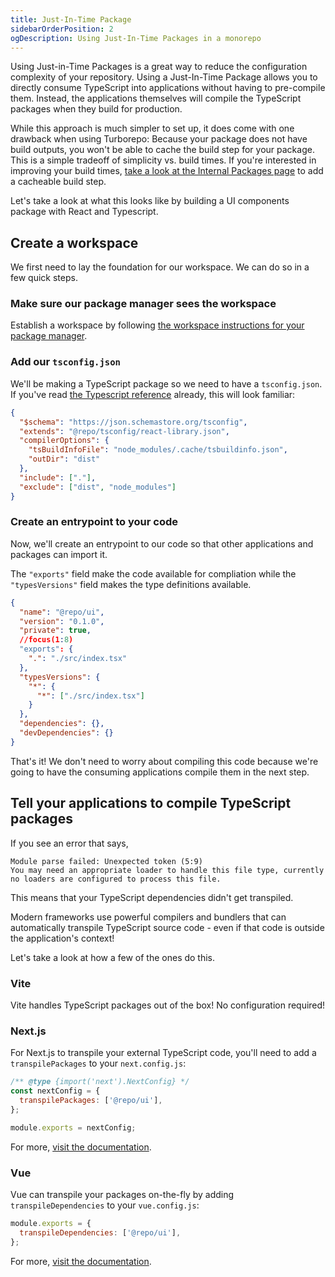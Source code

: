 ```yaml
---
title: Just-In-Time Package
sidebarOrderPosition: 2
ogDescription: Using Just-In-Time Packages in a monorepo
---
```


Using Just-in-Time Packages is a great way to reduce the configuration complexity of your repository. Using a Just-In-Time Package allows you to directly consume TypeScript into applications without having to pre-compile them. Instead, the applications themselves will compile the TypeScript packages when they build for production.

While this approach is much simpler to set up, it does come with one drawback when using Turborepo: Because your package does not have build outputs, you won't be able to cache the build step for your package. This is a simple tradeoff of simplicity vs. build times. If you're interested in improving your build times, [take a look at the Internal Packages page](/monorepos/packaging/internal) to add a cacheable build step.

Let's take a look at what this looks like by building a UI components package with React and Typescript.

## Create a workspace

We first need to lay the foundation for our workspace. We can do so in a few quick steps.

### Make sure our package manager sees the workspace

Establish a workspace by following [the workspace instructions for your package manager](/monorepos/package-managers).

### Add our `tsconfig.json`

We'll be making a TypeScript package so we need to have a `tsconfig.json`. If you've read [the Typescript reference](/monorepos/guardrails/typescript) already, this will look familiar:

```json filename="packages/ui/tsconfig.json"
{
  "$schema": "https://json.schemastore.org/tsconfig",
  "extends": "@repo/tsconfig/react-library.json",
  "compilerOptions": {
    "tsBuildInfoFile": "node_modules/.cache/tsbuildinfo.json",
    "outDir": "dist"
  },
  "include": ["."],
  "exclude": ["dist", "node_modules"]
}
```

### Create an entrypoint to your code

Now, we'll create an entrypoint to our code so that other applications and packages can import it.

The `"exports"` field make the code available for compliation while the `"typesVersions"` field makes the type definitions available.

```json filename="packages/ui/package.json"
{
  "name": "@repo/ui",
  "version": "0.1.0",
  "private": true,
  //focus(1:8)
  "exports": {
    ".": "./src/index.tsx"
  },
  "typesVersions": {
    "*": {
      "*": ["./src/index.tsx"]
    }
  },
  "dependencies": {},
  "devDependencies": {}
}
```

That's it! We don't need to worry about compiling this code because we're going to have the consuming applications compile them in the next step.

## Tell your applications to compile TypeScript packages

If you see an error that says,

```
Module parse failed: Unexpected token (5:9)
You may need an appropriate loader to handle this file type, currently no loaders are configured to process this file.
```

This means that your TypeScript dependencies didn't get transpiled.

Modern frameworks use powerful compilers and bundlers that can automatically transpile TypeScript source code - even if that code is outside the application's context!

Let's take a look at how a few of the ones do this.

### Vite

Vite handles TypeScript packages out of the box! No configuration required!

### Next.js

For Next.js to transpile your external TypeScript code, you'll need to add a `transpilePackages` to your `next.config.js`:

```js filename="next.config.js"
/** @type {import('next').NextConfig} */
const nextConfig = {
  transpilePackages: ['@repo/ui'],
};

module.exports = nextConfig;
```

For more, [visit the documentation](https://nextjs.org/docs/app/api-reference/next-config-js/transpilePackages).

### Vue

Vue can transpile your packages on-the-fly by adding `transpileDependencies` to your `vue.config.js`:

```js filename="vue.config.js"
module.exports = {
  transpileDependencies: ['@repo/ui'],
};
```

For more, [visit the documentation](https://cli.vuejs.org/config/#transpiledependencies).
